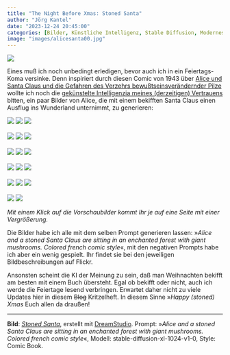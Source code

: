 ```yaml
---
title: "The Night Before Xmas: Stoned Santa"
author: "Jörg Kantel"
date: "2023-12-24 20:45:00"
categories: [Bilder, Künstliche Intelligenz, Stable Diffusion, Modernes Leben, Alice]
image: "images/alicesanta00.jpg"
---
```


[![](images/alicesanta00-b.jpg)](https://www.flickr.com/photos/schockwellenreiter/53418845899/)

Eines muß ich noch unbedingt erledigen, bevor auch ich in ein Feiertags-Koma versinke. Denn inspiriert durch diesen Comic von 1943 über [Alice und Santa Claus und die Gefahren des Verzehrs bewußtseinsverändernder Pilze](https://kantel.github.io/posts/2023122002_alice_santa/) wollte ich noch die [gekünstelte Intelligenzia meines (derzeitigen) Vertrauens](https://beta.dreamstudio.ai/generate) bitten, ein paar Bilder von Alice, die mit einem bekifften Santa Claus einen Ausflug ins Wunderland unternimmt, zu generieren:

[![](images/alicesanta01.jpg)](https://www.flickr.com/photos/schockwellenreiter/53418845939/)&nbsp;[![](images/alicesanta02.jpg)](https://www.flickr.com/photos/schockwellenreiter/53418689058/)&nbsp;[![](images/alicesanta03.jpg)](https://www.flickr.com/photos/schockwellenreiter/53418845949/)<br /><br />
[![](images/alicesanta04.jpg)](https://www.flickr.com/photos/schockwellenreiter/53417608597/)&nbsp;[![](images/alicesanta05.jpg)](https://www.flickr.com/photos/schockwellenreiter/53418692028/)&nbsp;[![](images/alicesanta06.jpg)](https://www.flickr.com/photos/schockwellenreiter/53418961585/)<br /><br />
[![](images/alicesanta07.jpg)](https://www.flickr.com/photos/schockwellenreiter/53418849109/)&nbsp;[![](images/alicesanta08.jpg)](https://www.flickr.com/photos/schockwellenreiter/53417612062/)&nbsp;[![](images/alicesanta09.jpg)](https://www.flickr.com/photos/schockwellenreiter/53418852564/)<br /><br />
[![](images/alicesanta10.jpg)](https://www.flickr.com/photos/schockwellenreiter/53418529746/)&nbsp;[![](images/alicesanta11.jpg)](https://www.flickr.com/photos/schockwellenreiter/53418964855/)&nbsp;[![](images/alicesanta12.jpg)](https://www.flickr.com/photos/schockwellenreiter/53418968585/)<br /><br />
[![](images/alicesanta13.jpg)](https://www.flickr.com/photos/schockwellenreiter/53418699328/)&nbsp;[![](images/alicesanta14.jpg)](https://www.flickr.com/photos/schockwellenreiter/53418699343/)&nbsp;[![](images/alicesanta15.jpg)](https://www.flickr.com/photos/schockwellenreiter/53418699218/)<br /><br />
[![](images/alicesanta16.jpg)](https://www.flickr.com/photos/schockwellenreiter/53418701748/)&nbsp;[![](images/alicesanta17.jpg)](https://www.flickr.com/photos/schockwellenreiter/53418970675/)


*Mit einem Klick auf die Vorschaubilder kommt Ihr je auf eine Seite mit einer Vergrößerung.*

Die Bilder habe ich alle mit dem selben Prompt generieren lassen: »*Alice and a stoned Santa Claus are sitting in an enchanted forest with giant mushrooms. Colored french comic style*«, mit den negativen Prompts habe ich aber ein wenig gespielt. Ihr findet sie bei den jeweiligen Bildbeschreibungen auf Flickr.

Ansonsten scheint die KI der Meinung zu sein, daß man Weihnachten bekifft am besten mit einem Buch übersteht. Egal ob bekifft oder nicht, auch ich werde die Feiertage lesend verbringen. Erwartet daher nicht zu viele Updates hier in diesem ~~Blog~~ Kritzelheft. In diesem Sinne »*Happy (stoned) Xmas* Euch allen da draußen!

---

**Bild**: *[Stoned Santa](https://www.flickr.com/photos/schockwellenreiter/53418845899/)*, erstellt mit [DreamStudio](https://beta.dreamstudio.ai/generate). Prompt: »*Alice and a stoned Santa Claus are sitting in an enchanted forest with giant mushrooms. Colored french comic style*«, Modell: stable-diffusion-xl-1024-v1-0, Style: Comic Book.
